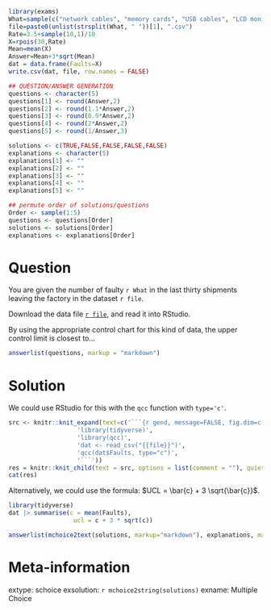 ```r
library(exams)
What=sample(c("network cables", "memory cards", "USB cables", "LCD monitors"), 1)
file=paste0(unlist(strsplit(What, " "))[1], ".csv")
Rate=3.5+sample(10,1)/10
X=rpois(30,Rate)
Mean=mean(X)
Answer=Mean+3*sqrt(Mean)
dat = data.frame(Faults=X)
write.csv(dat, file, row.names = FALSE)

## QUESTION/ANSWER GENERATION
questions <- character(5)
questions[1] <- round(Answer,2)
questions[2] <- round(1.1*Answer,2)
questions[3] <- round(0.9*Answer,2)
questions[4] <- round(2*Answer,2)
questions[5] <- round(1/Answer,3)

solutions <- c(TRUE,FALSE,FALSE,FALSE,FALSE)
explanations <- character(5)
explanations[1] <- ""
explanations[2] <- ""
explanations[3] <- ""
explanations[4] <- ""
explanations[5] <- ""

## permute order of solutions/questions
Order <- sample(1:5)
questions <- questions[Order]
solutions <- solutions[Order]
explanations <- explanations[Order]  
```

Question
========

You are given the number of faulty `r What` in the last thirty shipments leaving the factory in the dataset `r file`.

Download the data file [`r file`](`r file`), and read it into RStudio.

By using the appropriate control chart for this kind of data, the upper control limit is closest to...

```r
answerlist(questions, markup = "markdown")
```

Solution
========

We could use RStudio for this with the `qcc` function with `type='c'`.

```r
src <- knitr::knit_expand(text=c('```{r gend, message=FALSE, fig.dim=c(7,5), results="hide"}',
                   'library(tidyverse)',
                   'library(qcc)',
                   'dat <- read_csv("{{file}}")',
                   'qcc(dat$Faults, type="c")',
                   '```'))
res = knitr::knit_child(text = src, options = list(comment = ""), quiet=TRUE)
cat(res)
```

Alternatively, we could use the formula: $UCL = \bar{c} + 3 \sqrt{\bar{c}}$.

```r
library(tidyverse)
dat |> summarise(c = mean(Faults),
                  ucl = c + 3 * sqrt(c))
```

```r
answerlist(mchoice2text(solutions, markup="markdown"), explanations, markup = "markdown")
```

Meta-information
================

extype: schoice
exsolution: `r mchoice2string(solutions)`
exname: Multiple Choice

